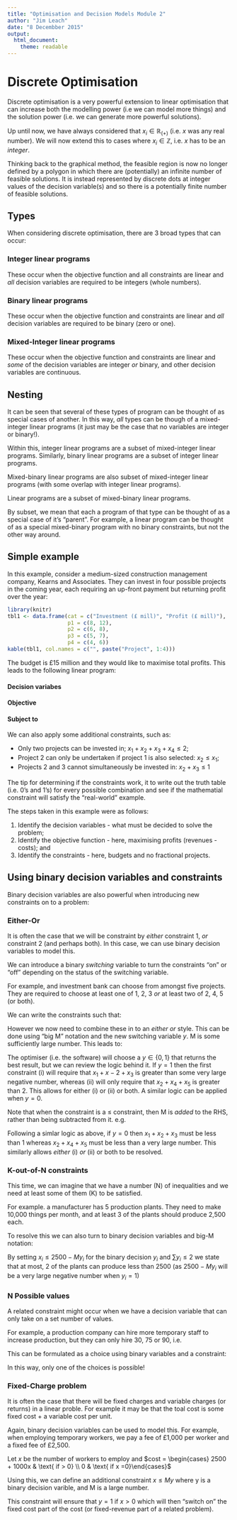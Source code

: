 ```yaml
---
title: "Optimisation and Decision Models Module 2"
author: "Jim Leach"
date: "8 Decembber 2015"
output:
  html_document:
    theme: readable
---
```


# Discrete Optimisation

Discrete optimisation is a very powerful extension to linear optimisation that can increase both the modelling power (i.e we can model more things) and the solution power (i.e. we can generate more powerful solutions).

Up until now, we have always considered that $x_i \in \mathbb{R}_{(+)}$ (i.e. $x$ was any real number). We will now extend this to cases where $x_i \in \mathbb{Z}$, i.e. $x$ has to be an _integer_.

Thinking back to the graphical method, the feasible region is now no longer defined by a polygon in which there are (potentially) an infinite number of feasible solutions. It is instead represented by discrete dots at integer values of the decision variable(s) and so there is a potentially finite number of feasible solutions.

## Types

When considering discrete optimisation, there are 3 broad types that can occur:

### Integer linear programs

These occur when the objective function and all constraints are linear and _all_ decision variables are required to be integers (whole numbers).

### Binary linear programs

These occur when the objective function and constraints are linear and _all_ decision variables are required to be binary (zero or one).

### Mixed-Integer linear programs

These occur when the objective function and constraints are linear and _some_ of the decision variables are integer _or_ binary, and other decision variables are continuous.

## Nesting

It can be seen that several of these types of program can be thought of as special cases of another. In this way, _all_ types can be though of a mixed-integer linear programs (it just may be the case that no variables are integer or binary!).

Within this, integer linear programs are a subset of mixed-integer linear programs. Similarly, binary linear programs are a subset of integer linear programs. 

Mixed-binary linear programs are also subset of mixed-integer linear programs (with some overlap with integer linear programs).

Linear programs are a subset of mixed-binary linear programs. 

By subset, we mean that each a program of that type can be thought of as a special case of it's "parent". For example, a linear program can be thought of as a special mixed-binary program with no binary constraints, but not the other way around.

## Simple example

In this example, consider a medium-sized construction management company, Kearns and Associates. They can invest in four possible projects in the coming year, each requiring an up-front payment but returning profit over the year:

```r
library(knitr)
tbl1 <- data.frame(cat = c("Investment (£ mill)", "Profit (£ mill)"),
                   p1 = c(8, 12),
                   p2 = c(6, 8), 
                   p3 = c(5, 7), 
                   p4 = c(4, 6))
kable(tbl1, col.names = c("", paste("Project", 1:4)))
```

The budget is £15 million and they would like to maximise total profits. This leads to the following linear program:

#### Decision variabes

\begin{equation*}
x_i = \begin{cases}
      1 & \text{ if project i is chosen}\\
      0 & \text{otherwise}
    \end{cases}
\quad \forall i = 1, ..., 4
\end{equation*}

#### Objective

\begin{equation*}
\max Profit = 12x_1 + 8x_2 + 7x_3 + 6_4
\end{equation*}

#### Subject to

\begin{equation*}
\begin{split}
8x_1 + 6x_2 + 5x_3 + 4x_4 \leq 15 \\
x_i \in \{0, 1\} \rightarrow x_i \geq 0, x_i \leq 1
\end{split}
\end{equation*}

We can also apply some additional constraints, such as:

* Only two projects can be invested in; $x_1 + x_2 + x_3 + x_4 \leq 2$;
* Project 2 can only be undertaken if project 1 is also selected: $x_2 \leq x_1$;
* Projects 2 and 3 cannot simultaneously be invested in: $x_2 + x_3 \leq 1$

The tip for determining if the constraints work, it to write out the truth table (i.e. 0's and 1's) for every possible combination and see if the mathematial constraint will satisfy the "real-world" example. 

The steps taken in this example were as follows:

1. Identify the decision variables - what must be decided to solve the problem;
2. Identify the objective function - here, maximising profits (revenues - costs); and
3. Identify the constraints - here, budgets and no fractional projects.

## Using binary decision variables and constraints

Binary decision variables are also powerful when introducing new constraints on to a problem:

### Either-Or

It is often the case that we will be constraint by _either_ constraint 1, _or_ constraint 2 (and perhaps both). In this case, we can use binary decision variables to model this.

We can introduce a binary _switching_ variable to turn the constraints "on" or "off" depending on the status of the switching variable.

For example, and investment bank can choose from amongst five projects. They are required to choose at least one of 1, 2, 3 _or_ at least two of 2, 4, 5 (or both).

We can write the constraints such that:

\begin{equation*}
\begin{split}
x_1 + x_2 + x_3 \geq 1 \\
x_2 + x_4 + x_5 \geq 2
\end{split}
\end{equation*}

However we now need to combine these in to an _either or_ style. This can be done using "big M" notation and the new switching variable $y$. M is some sufficiently large number. This leads to:

\begin{equation*}
\begin{split}
\text{(i) }x_1 + x_2 + x_3 \geq 1 - My \\
\text{(ii) }x_2 + x_4 + x_5 \geq 2 - M(1-y)
\end{split}
\end{equation*}

The optimiser (i.e. the software) will choose a $y\in\{0, 1\}$ that returns the best result, but we can review the logic behind it. If $y=1$ then the first constraint (i) will require that $x_1 + x-2 + x_3$ is greater than some very large negative number, whereas (ii) will only require that $x_2 + x_4 + x_5$ is greater than 2. This allows for either (i) or (ii) or both. A similar logic can be applied when $y=0$.

Note that when the constraint is a $\leq$ constraint, then M is _added_ to the RHS, rather than being subtracted from it. e.g.

\begin{equation*}
\begin{split}
\text{(i) }x_1 + x_2 + x_3 \leq 1 + My \\
\text{(ii) }x_2 + x_4 + x_5 \leq 2 + M(1-y)
\end{split}
\end{equation*}

Following a simlar logic as above, if $y=0$ then $x_1+x_2+x_3$ must be less than 1 whereas $x_2 + x_4 + x_5$ must be less than a very large number. This similarly allows _either_ (i) _or_ (ii) or both to be resolved.

### K-out-of-N constraints

This time, we can imagine that we have a number (N) of inequalities and we need at least some of them (K) to be satisfied.

For example. a manufacturer has 5 production plants. They need to make 10,000 things per month, and at least 3 of the plants should produce 2,500 each.

To resolve this we can also turn to binary decision variables and big-M notation:

\begin{equation*}
\begin{split}
x_1 + x_2 + x_3 + x_4 + x_5 \geq 10000 \\
x_i \geq 2500 - My_i \\
\sum_{i}y_i \leq 2 \\
y_i \in \{0, 1\}
\end{split}
\end{equation*}

By setting $x_i \leq 2500 - My_i$ for the binary decision $y_i$ and $\sum y_i \leq 2$ we state that at most, 2 of the plants can produce less than 2500 (as $2500 - My_i$ will be a very large negative number when $y_i = 1$)

### N Possible values

A related constraint might occur when we have a decision variable that can only take on a set number of values.

For example, a production company can hire more temporary staff to increase production, but they can only hire 30, 75 or 90, i.e.

\begin{equation*}
x = \begin{cases}
      30 & \text{ or}\\
      75 & \text{ or}\\
      90 & 
    \end{cases}
\end{equation*}

This can be formulated as a choice using binary variables and a constraint:

\begin{equation*}
\begin{split}
x = 30y_1 + 75y_2 + 90y_3 \\
y_1 + y_2 + y_3 = 1 \\
y_i \in \{0, \}
\end{split}
\end{equation*}

In this way, only one of the choices is possible!

### Fixed-Charge problem

It is often the case that there will be fixed charges and variable charges (or returns) in a linear proble. For example it may be that the toal cost is some fixed cost + a variable cost per unit.

Again, binary decision variables can be used to model this. For example, when employing temporary workers, we pay a fee of £1,000 per worker and a fixed fee of £2,500.

Let $x$ be the number of workers to employ and $cost = \begin{cases} 2500 + 1000x & \text{ if > 0} \\ 0 & \text{ if x =0}\end{cases}$

Using this, we can define an additional constraint $x \leq My$ where y is a binary decision varible, and M is a large number. 

This constraint will ensure that $y=1$ if $x>0$ which will then "switch on" the fixed cost part of the cost (or fixed-revenue part of a related problem).



